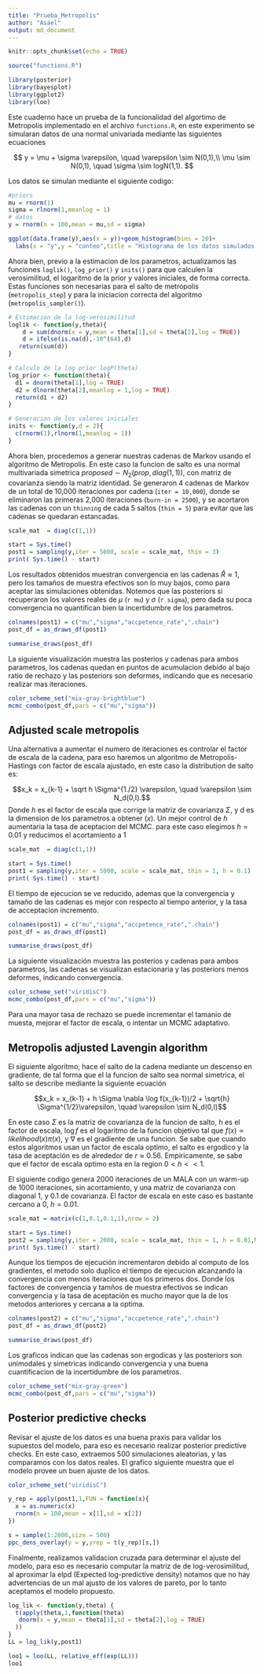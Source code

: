 ```yaml
---
title: "Prueba_Metropolis"
author: "Asael"
output: md_document
---
```


```r
knitr::opts_chunk$set(echo = TRUE)
```

```r
source("functions.R")

library(posterior)
library(bayesplot)
library(ggplot2)
library(loo)
```


Este cuaderno hace un prueba de la funcionalidad del algortimo de Metropolis implementado en el archivo `functions.R`, en este experimento se simularan datos de una normal univariada mediante las siguientes ecuaciones

$$
y = \mu + \sigma \varepsilon, \quad \varepsilon \sim N(0,1),\\
\mu \sim N(0,1), \quad \sigma \sim logN(1,1).
$$

Los datos se simulan mediante el siguiente codigo:

```r
#priors
mu = rnorm(1)
sigma = rlnorm(1,meanlog = 1)
# datos
y = rnorm(n = 100,mean = mu,sd = sigma)

ggplot(data.frame(y),aes(x = y))+geom_histogram(bins = 20)+
  labs(x = "y",y = "conteo",title = "Histograma de los datos simulados y")
```

Ahora bien, previo a la estimacion de los parametros, actualizamos las funciones `loglik()`, `log_prior()` y `inits()` para que calculen la verosimilitud, el logaritmo de la prior y valores iniciales, de forma correcta. Estas funciones son necesarias para el salto de metropolis (`metropolis_step`) y para la iniciacion correcta del algoritmo (`metropolis_sampler()`). 


```r
# Estimacion de la log-verosimilitud
loglik <- function(y,theta){
    d = sum(dnorm(x = y,mean = theta[1],sd = theta[2],log = TRUE))
    d = ifelse(is.na(d),-10^(64),d)
   return(sum(d))
}

# Calculo de la log prior logP(theta)
log_prior <- function(theta){
  d1 = dnorm(theta[1],log = TRUE)
  d2 = dlnorm(theta[2],meanlog = 1,log = TRUE)
  return(d1 + d2)
}

# Generacion de los valores iniciales
inits <- function(y,d = 2){
  c(rnorm(1),rlnorm(1,meanlog = 1))
}
```

Ahora bien, procedemos a generar nuestras cadenas de Markov usando el algoritmo de Metropolis. En este caso la funcion de salto es una normal multivariada simetrica $proposed \sim N_2(prop,diag(1,1))$, con matriz de covarianza siendo la matriz identidad. Se generaron 4 cadenas de Markov de un total de 10,000 iteraciones por cadena (`iter = 10,000`), donde se eliminaron las primeras 2,000 iteraciones (`burn-in = 2500`), y se acortaron las cadenas con un `thinning` de cada 5 saltos (`thin = 5`) para evitar que las cadenas se quedaran estancadas.

```r
scale_mat  = diag(c(1,1))

start = Sys.time()
post1 = sampling(y,iter = 5000, scale = scale_mat, thin = 3)
print( Sys.time() - start)
```

Los resultados obtenidos muestran convergencia en las cadenas $\hat R \approx 1$, pero los tamaños de muestra efectivos son lo muy bajos, como para aceptar las simulaciones obtenidas. Notemos que las posteriors si recuperaron los valores reales de $\mu$ (`r mu`) y $\sigma$ (`r sigma`), pero dada su poca convergencia no quantifican bien la incertidumbre de los parametros.

```r
colnames(post1) = c("mu","sigma","accpetence_rate",".chain")
post_df = as_draws_df(post1)

summarise_draws(post_df)
```

La siguiente visualización muestra las posterios y cadenas para ambos parametros, los cadenas quedan en puntos de acumulacion debido al bajo ratio de rechazo y las posteriors son deformes, indicando que es necesario realizar mas iteraciones. 

```r
color_scheme_set("mix-gray-brightblue")
mcmc_combo(post_df,pars = c("mu","sigma"))
```

## Adjusted scale metropolis

Una alternativa a aumentar el numero de iteraciones es controlar el factor de escala de la cadena, para eso haremos un algoritmo de Metropolis-Hastings con factor de escala ajustado, en este caso la distribution de salto es:

$$x_k = x_{k-1} + \sqrt h \Sigma^{1./2} \varepsilon, \quad \varepsilon \sim N_d(0,I).$$
Donde $h$ es el factor de escala que corrige la matriz de covarianza $\Sigma$, y d es la dimension de los parametros a obtener ($x$). Un mejor control de $h$ aumentaria la tasa de aceptacion del MCMC. para este caso elegimos $h = 0.01$ y reducimos el acortamiento a 1

```r
scale_mat  = diag(c(1,1))

start = Sys.time()
post1 = sampling(y,iter = 5000, scale = scale_mat, thin = 1, h = 0.1)
print( Sys.time() - start)
```

El tiempo de ejecucion se ve reducido, ademas que la convergencia y tamaño de las cadenas es mejor con respecto al tiempo anterior, y la tasa de acceptacion incremento.

```r
colnames(post1) = c("mu","sigma","accpetence_rate",".chain")
post_df = as_draws_df(post1)

summarise_draws(post_df)
```

La siguiente visualización muestra las posterios y cadenas para ambos parametros, las cadenas se visualizan estacionaria y  las posteriors menos deformes, indicando convergencia. 

```r
color_scheme_set("viridisC")
mcmc_combo(post_df,pars = c("mu","sigma"))
```


Para una mayor tasa de rechazo se puede incrementar el tamanio de muesta, mejorar el factor de escala, o intentar un MCMC adaptativo.

## Metropolis adjusted Lavengin algorithm

El siguiente algoritmo, hace el salto de la cadena mediante un descenso en gradiente, de tal forma que el la funcion de salto sea normal simetrica, el salto se describe mediante la siguiente ecuación

$$x_k = x_{k-1} + h \Sigma \nabla \log f(x_{k-1})/2 +  \sqrt{h} \Sigma^{1/2}\varepsilon, \quad \varepsilon \sim N_d(0,I)$$

En este caso $\Sigma$ es la matriz de covarianza de la funcion de salto, h es el factor de escala, $\log f$ es el logaritmo de la funcion objetivo tal que $f(x) \propto likelihood(x) \pi(x)$,  y $\nabla$ es el gradiente de una funcion. Se sabe que cuando estos algoritmos usan un factor de escala optimo, el salto es ergodico y la tasa de aceptación es de alrededor de $r \approx 0.56$. Empiricamente, se sabe que el factor de escala optimo esta en la region $0 < h << 1$. 

El siguiente codigo genera 2000 iteraciones de un MALA con un warm-up de 1000 iteraciones, sin acortamiento, y una matriz de covarianza con diagonal 1, y 0.1 de covarianza. El factor de escala en este caso es bastante cercano a 0, $h = 0.01$.

```r
scale_mat = matrix(c(1,0.1,0.1,1),nrow = 2)

start = Sys.time()
post2 = sampling(y,iter = 2000, scale = scale_mat, thin = 1, h = 0.01,MALA = TRUE)
print( Sys.time() - start)
```

Aunque los tiempos de ejecución incrementaron debido al computo de los gradientes, el metodo solo duplico el tiempo de ejecucion alcanzando la convergencia con menos iteraciones que los primeros dos. Donde los factores de convergencia y tamños de muestra efectivos se indican convergencia y la tasa de aceptación es mucho mayor que la de los metodos anteriores y cercana a la optima.

```r
colnames(post2) = c("mu","sigma","accpetence_rate",".chain")
post_df = as_draws_df(post2)

summarise_draws(post_df)
```


Los graficos indican que las cadenas son ergodicas y las posteriors son unimodales y simetricas indicando  convergencia y una buena cuantificacion de la incertidumbre de los parametros.

```r
color_scheme_set("mix-gray-green")
mcmc_combo(post_df,pars = c("mu","sigma"))
```


## Posterior predictive checks

Revisar el ajuste de los datos es una buena praxis para validar los supuestos del modelo, para eso es necesario realizar posterior predictive checks. En este caso, extraemos 500 simulaciones aleatorias, y las comparamos con los datos reales. El grafico siguiente muestra que el modelo provee un buen ajuste de los datos.

```r
color_scheme_set("viridisC")

y_rep = apply(post1,1,FUN = function(x){
  x = as.numeric(x)
  rnorm(n = 100,mean = x[1],sd = x[2])
})

s = sample(1:2000,size = 500)
ppc_dens_overlay(y = y,yrep = t(y_rep)[s,])
```

Finalmente, realizamos validacion cruzada para determinar el ajuste del modelo, para eso es necesario computar la matriz de de log-verosimilitud, al aproximar la elpd (Expected log-predictive density) notamos que no hay advertencias de un mal ajusto de los valores de pareto, por lo tanto aceptamos el modelo propuesto.

```r
log_lik <- function(y,theta) {
  t(apply(theta,1,function(theta)
   dnorm(x = y,mean = theta[1],sd = theta[2],log = TRUE)
  ))
}
LL = log_lik(y,post1)

loo1 = loo(LL, relative_eff(exp(LL)))
loo1
```
